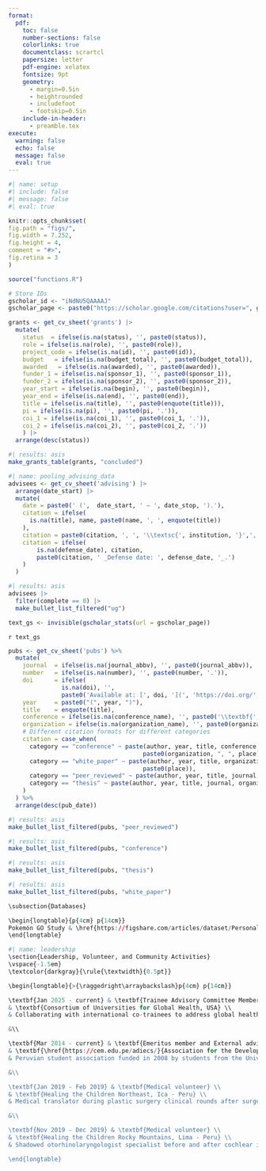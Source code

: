 ```yaml
---
format:
  pdf:
    toc: false
    number-sections: false
    colorlinks: true
    documentclass: scrartcl
    papersize: letter
    pdf-engine: xelatex
    fontsize: 9pt
    geometry:
      - margin=0.5in
      - heightrounded
      - includefoot
      - footskip=0.5in
    include-in-header:
      - preamble.tex
execute:
  warning: false
  echo: false
  message: false
  eval: true
---
```


```r
#| name: setup
#| include: false
#| message: false
#| eval: true

knitr::opts_chunk$set(
fig.path = "figs/",
fig.width = 7.252,
fig.height = 4,
comment = "#>",
fig.retina = 3
)

source("functions.R")

# Store IDs
gscholar_id <- "iNdNU5QAAAAJ"
gscholar_page <- paste0("https://scholar.google.com/citations?user=", gscholar_id)
```

\begin{center}
\huge{\underline{\textbf{Darwin Del Castillo, MD, MPH}}} \\
\vspace{2.5pt}
\begin{minipage}[c]{0.25\textwidth}
\faLinkedin \centering\href{https://www.linkedin.com/in/darwin-del-castillo/}{\hspace{0.5em}darwin-del-castillo}
\end{minipage}
\begin{minipage}[c]{0.25\textwidth}
\faEnvelope \centering\href{mailto:ddelcastillo.f@gmail.com}{\hspace{0.5em}ddelcastillo.f@gmail.com}
\end{minipage}
\begin{minipage}[c]{0.20\textwidth}
\faGithub \centering\href{https://github.com/ddelcastillof}{\hspace{0.5em}ddelcastillof} 
\end{minipage}
\vspace{-2.5pt}
\end{center}

\section{Education}
\vspace{-1.5em}
\textcolor{darkgray}{\rule{\textwidth}{0.5pt}}

\begin{longtable}{p{14cm}>{\raggedleft\arraybackslash}p{4cm}}
\textbf{Master of Public Health (MPH)} & \textbf{Sep 2023 – Jun 2025} \\
\textsc{University of Washington, USA} & \\
& \\
\textbf{Medical Doctor (MD)} & \textbf{Mar 2013 – Dec 2020} \\
\textsc{Universidad Nacional Mayor de San Marcos, Peru} & \\
\end{longtable}

\section{Additional Education}
\vspace{-1.5em}
\textcolor{darkgray}{\rule{\textwidth}{0.5pt}}

\begin{longtable}{p{14cm}>{\raggedleft\arraybackslash}p{4cm}}
\textbf{Professional Certificate in Clinical Research} & \textbf{Sep 2021 – Apr 2022} \\
\textsc{Universidad Peruana Cayetano Heredia, Lima - Peru} & \\
\end{longtable}

\section{Professional Experience}
\vspace{-1.5em}
\textcolor{darkgray}{\rule{\textwidth}{0.5pt}}

\begin{longtable}{p{14cm}>{\raggedleft\arraybackslash}p{4cm}}
\textbf{Graduate Research Assistant} & \textbf{Jul 2024 – Jun 2025} \\
\multicolumn{2}{p{18cm}}{\textsc{Institute for Health Metrics and Evaluation}} \\
\multicolumn{2}{p{18cm}}{\textsc{University of Washington, Seattle - USA}} \\
\multicolumn{2}{p{18cm}}{%
\begin{itemize}
  \item Modeling epidemiological data of lower respiratory tract infections due to human metapneumovirus from 2010 to 2023 using meta-analysis information in R and Bayesian meta-regression suites (DisMod-MR).
  \item Analyzed data from public sources using Bayesian methods and Monte Carlo simulation to estimate the overlap proportion between socially excluded groups in high-income countries using the packages rJAGS and rstan.
  \item Estimated population-attributable fractions and standardized mortality ratios for socially excluded groups in high-income countries.
\end{itemize}
} \\
\\
\textbf{Graduate Research Assistant} & \textbf{Jun 2024 – Mar 2025} \\
\multicolumn{2}{p{18cm}}{\textsc{Department of Global Health}} \\
\multicolumn{2}{p{18cm}}{\textsc{University of Washington, Seattle - USA}} \\
\multicolumn{2}{p{18cm}}{%
\begin{itemize}
  \item Conducted a scoping review protocol and performed evidence synthesis for mapping potential indicators for implementing mental health policy in data-limited settings.
  \item Designed of a mixed-method study protocol to assess the effectiveness of implementation strategies for pediatric burn care in a Peruvian healthcare setting.
  \item Crafted communication strategies with stakeholders to inform results from the mixed-methods study.
\end{itemize}
} \\
\\
\textbf{Graduate Research Assistant} & \textbf{Sep 2023 – Dec 2023} \\
\multicolumn{2}{p{18cm}}{\textsc{Department of Health Systems and Population Health}} \\
\multicolumn{2}{p{18cm}}{\textsc{University of Washington, Seattle - USA}} \\
\multicolumn{2}{p{18cm}}{%
\begin{itemize}
  \item Gathered sociodemographic and utilization data as part of a clinical trial post-assesment survey through on-phone interviews.
  \item Translated IRB submissions materials from Spanish to English for the Alzheimer’s Disease Research Center.
  \item Synthesized early engagement and outreach data into visualisation tools and summary tables, enabling program managers to make adjustments to recruitment strategies.
\end{itemize}
} \\
\\
\textbf{Research Consultant} & \textbf{Jan 2023 – Jan 2024} \\
\multicolumn{2}{p{18cm}}{\textsc{Health Technology Assessment and Research Institute}} \\
\multicolumn{2}{p{18cm}}{\textsc{Social Security Health System, Lima - Peru}} \\
\multicolumn{2}{p{18cm}}{%
\begin{itemize}
  \item Structured and consolidated multi-source health data (surveillance data, clinical studies) to generate data for health technology assessments.
  \item Conducted budget impact and cost-effectiveness assessments to prioritize funding for high-impact health interventions under national budgets.
  \item Presented data-driven recommendations and evidence summaries to policymakers and partners, supporting strategic purchasing decisions for the Social Security System.
\end{itemize}
} \\
\newpage
\textbf{Research Assistant} & \textbf{Mar 2019 – Aug 2023} \\
\multicolumn{2}{p{18cm}}{\textsc{CRONICAS Center of Excellence in Chronic Diseases}} \\
\multicolumn{2}{p{18cm}}{\textsc{Universidad Peruana Cayetano Heredia, Lima - Peru}} \\
\multicolumn{2}{p{18cm}}{%
\begin{itemize}
  \item Coordinated focus groups and on-field work across four Peruvian regions to co-design an intervention for patients with cognitive impairment and their caregivers.
  \item Contributed to research grant proposals in hypertension, diabetes, cancer, and multimorbidity projects by conducting systematic reviews and preliminary data analysis.
  \item Co-authored scientific manuscripts in the topics mentioned above which included longitudinal data analyses, meta-analyses, and unsupervised machine learning methods.
\end{itemize}
} \\
\end{longtable}

\section{Skills}
\vspace{-1.5em}
\textcolor{darkgray}{\rule{\textwidth}{0.5pt}}

\begin{minipage}[c]{0.65\textwidth}
Health data science and epidemiology: data wrangling, querying, analysis, visualization \& management
\vspace{1pt}
\begin{itemize}
\item SQL (MySQL), Python, R programming
\item HPC (Slurm), Linux environments (bash)
\item VS Code, Jupyter Lab, Quarto, Markdown, \LaTeX, Shiny (R), GIS tools
\item Team-based projects on Github and Bitbucket repositories
\item Packages: tidyverse, ggplot2, meta/metafor, lme4, survival, geepack, gam, lavaan, sf, rJAGS, rstan, Pandas, Matplotlib, NumPy, MR-BRT (GBD Study estimation), amongst other tools.
\end{itemize}
\end{minipage}
\begin{minipage}[c]{0.35\textwidth}
\begin{itemize}
\item Fluency in English \& Spanish
\item Team work \& collaboration
\item Problem solving
\item Science communication
\item Mentorship
\end{itemize}
\end{minipage}

\section{Academic Honours and Awards}
\vspace{-1.5em}
\textcolor{darkgray}{\rule{\textwidth}{0.5pt}}

\begin{longtable}{>{\raggedright\arraybackslash}p{16.5cm} p{1.5cm}} %%Improve the cum laude line%%
Young Lives Study Methodological Workshop Scholarship, \textsc{Group for the Analysis of Development (GRADE)} – Peru & \textbf{Jun 2018}\\
& \\
Medical School Graduation with Honors \textit{(Cum Laude)} (Grade: 17/20), \textsc{Universidad Nacional Mayor de San Marcos School of Medicine} – Peru & \textbf{Aug 2021}\\ 
& \\
Professional Certificate in Clinical Research Fogarty Scholarship, \textsc{Universidad Peruana Cayetano Heredia School of Public Healh} – Peru & \textbf{Sep 2021}\\
& \\
Department of Global Health Endowed Fellowship for Global Health Excellence, Equity and Impact, \textsc{University of Washington Department of Global Health} – USA & \textbf{Feb 2024}\\
\end{longtable}

\section{Research and Teaching}
\vspace{-1.5em}
\textcolor{darkgray}{\rule{\textwidth}{0.5pt}}
\subsection{Research Support}
```r
grants <- get_cv_sheet('grants') |>
  mutate(
    status  = ifelse(is.na(status), '', paste0(status)),
    role = ifelse(is.na(role), '', paste0(role)),
    project_code = ifelse(is.na(id), '', paste0(id)),
    budget   = ifelse(is.na(budget_total), '', paste0(budget_total)),
    awarded   = ifelse(is.na(awarded), '', paste0(awarded)),
    funder_1 = ifelse(is.na(sponsor_1), '', paste0(sponsor_1)),
    funder_2 = ifelse(is.na(sponsor_2), '', paste0(sponsor_2)),
    year_start = ifelse(is.na(begin), '', paste0(begin)),
    year_end = ifelse(is.na(end), '', paste0(end)),
    title = ifelse(is.na(title), '', paste0(enquote(title))),
    pi = ifelse(is.na(pi), '', paste0(pi, '.')),
    coi_1 = ifelse(is.na(coi_1), '', paste0(coi_1, '.')),
    coi_2 = ifelse(is.na(coi_2), '', paste0(coi_2, '.'))
    ) |> 
  arrange(desc(status))
```
\subsubsection{Concluded Research Support}
```r
#| results: asis
make_grants_table(grants, "concluded")
```
\newpage
\subsection{Teaching and Lecturer Contributions} <!-- Improve the pull method from the cv database -->
\begin{longtable}{>{\raggedright\arraybackslash}p{14cm} p{4cm}}
\textbf{Lecturer} & \textbf{Mar 2025 – Current} \\
\textsc{School of Medicine} & \\
\textsc{Universidad Científica del Sur, Lima – Peru} & \\
\textsc{Introduction to Epidemiology:} I teach three sections of \textasciitilde 15 fourth-year medical students each, focusing on basic clinical epidemiology concepts, including study designs, bias identification, \& basic epidemiological surveillance concepts. & \\
& \\
\textbf{Teaching Assistant} & \textbf{Mar 2024 – Jun 2024} \\
\textsc{College of Arts \& Sciences} & \\
\textsc{University of Washington, Seattle – USA} & \\ 
\textsc{Introduction to Molecular and Cellular Biology:} Led two laboratory practice sessions with \textasciitilde 25 undergraduate students each, covering fundamental molecular and cellular biology experiments. & \\
\end{longtable}

\subsection{Advising}
```r
#| name: pooling_advising_data
advisees <- get_cv_sheet('advising') |>
  arrange(date_start) |> 
  mutate(
    date = paste0(' (',  date_start, ' – ', date_stop, ').'),
    citation = ifelse(
      is.na(title), name, paste0(name, ', ', enquote(title))
    ),
    citation = paste0(citation, ', ', '\\textsc{', institution, '}',', ',country,' ', date), 
    citation = ifelse(
        is.na(defense_date), citation, 
        paste0(citation, ' _Defense date: ', defense_date, '_.')
    )
  )
```
\subsubsection{Undergraduate Students}
```r
#| results: asis
advisees |> 
  filter(complete == 0) |>
  make_bullet_list_filtered("ug")
```

\section{Publications \hspace{1cm} ORCID: 0000-0002-8609-0312}
\vspace{-1.5em}
\textcolor{darkgray}{\rule{\textwidth}{0.5pt}}

```r
text_gs <- invisible(gscholar_stats(url = gscholar_page))
```

\subsection{Google Scholar Statistics:} `r text_gs`

```r
pubs <- get_cv_sheet('pubs') %>%
  mutate(
    journal  = ifelse(is.na(journal_abbv), '', paste0(journal_abbv)),
    number   = ifelse(is.na(number), '', paste0(number, '.')),
    doi      = ifelse(
               is.na(doi), '',
               paste0('Available at: [', doi, '](', 'https://doi.org/', doi, ')')),
    year     = paste0("(", year, ")"),
    title    = enquote(title),
    conference = ifelse(is.na(conference_name), '', paste0('\\textbf{','\\uline{', conference_name, '}','}')),
    organization = ifelse(is.na(organization_name), '', paste0(organization_name, '.')),
    # Different citation formats for different categories
    citation = case_when(
      category == "conference" ~ paste(author, year, title, conference, 
                                      paste0(organization, ", ", place)),
      category == "white_paper" ~ paste(author, year, title, organization_name, 
                                      paste0(place)),
      category == "peer_reviewed" ~ paste(author, year, title, journal, number, doi),
      category == "thesis" ~ paste(author, year, title, journal, organization)
    )
  ) %>% 
  arrange(desc(pub_date))
```

\subsection{Peer-Reviewed Publications}
```r
#| results: asis
make_bullet_list_filtered(pubs, "peer_reviewed")
```

\subsection{Conference Abstracts}
```r
#| results: asis
make_bullet_list_filtered(pubs, "conference")
```

\subsection{Thesis and Dissertations}
```r
#| results: asis
make_bullet_list_filtered(pubs, "thesis")
```

\subsection{White Papers}
```r
#| results: asis
make_bullet_list_filtered(pubs, "white_paper")
```

```r
\subsection{Databases}

\begin{longtable}{p{4cm} p{14cm}}
Pokemón GO Study & \href{https://figshare.com/articles/dataset/Personality_profiles_and_Pokemon_GO_engagement_csv/21191500?file=37569835}{Cross-sectional study: Exploratory factorial analysis database}
\end{longtable}
```

\section{Licensure and Certification}
\vspace{-1.5em}
\textcolor{darkgray}{\rule{\textwidth}{0.5pt}}

\begin{longtable}{>{\raggedright\arraybackslash}p{17cm} p{1cm}}
Peruvian College of Physicians, Membership No. 94534 & \textbf{2021} \\
CITI Program, Good Clinical Practice and ICH, Credential ID 65079238 & \textbf{2023} \\
National Registry of Investigators \textsc{(RENACYT-CONCYTEC)}, Investigator Level VII (P0160977) & \textbf{2024} \\
\end{longtable}

```r
#| name: leadership
\section{Leadership, Volunteer, and Community Activities}
\vspace{-1.5em}
\textcolor{darkgray}{\rule{\textwidth}{0.5pt}}

\begin{longtable}{>{\raggedright\arraybackslash}p{4cm} p{14cm}}

\textbf{Jan 2025 - current} & \textbf{Trainee Advisory Committee Member} \\
& \textbf{Consortium of Universities for Global Health, USA} \\
& Collaborating with international co-trainees to address global health challenges and provide student perspectives on global health issues such as COVID-19, racial disparities, climate change, and research involvement of global health students. \\

&\\

\textbf{Mar 2014 - current} & \textbf{Emeritus member and External advisor} \\
& \textbf{\href{https://cem.edu.pe/adiecs/}{Association for the Development of Student's Research in Health Sciences (ADIECS)}, Lima - Peru} \\
& Peruvian student association funded in 2008 by students from the Universidad Nacional Mayor de San Marcos to develop capacity of both hard (e.g., epidemiological study designs, data analysis) and soft skills (e.g., teamwork communication, problem-solving) for biomedical underserved students. \\

&\\

\textbf{Jan 2019 - Feb 2019} & \textbf{Medical volunteer} \\
& \textbf{Healing the Children Northeast, Ica - Peru} \\
& Medical translator during plastic surgery clinical rounds after surgery for cleft palate and cleft lip repairment in underserved populations. \\

&\\

\textbf{Nov 2019 - Dec 2019} & \textbf{Medical volunteer} \\
& \textbf{Healing the Children Rocky Mountains, Lima - Peru} \\
& Shadowed otorhinolaryngologist specialist before and after cochlear implant surgery in pediatric patients. Also helped as medical translator during clinical rounds. \\

\end{longtable}
```

\section{Memberships in Professional Organizations}
\vspace{-1.5em}
\textcolor{darkgray}{\rule{\textwidth}{0.5pt}}

\begin{itemize}
 \item International Epidemiological Association (2020 - Current)
 \item Peruvian College of Physicians (2021 - Current)
 \item Consortium of Universities for Global Health (2023 - Current)
 \item America’s Network for Chronic Disease Surveillance (2025 - Current)
\end{itemize}